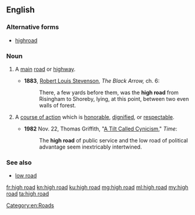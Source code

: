 {{also|highroad}}
==English==

===Alternative forms===
* [[highroad]]

===Noun===
{{en-noun}}

# {{lb|en|chiefly|British}} A [[main]] [[road]] or [[highway]].
#* '''1883''', [[w:Robert_Louis_Stevenson|Robert Louis Stevenson]], ''The Black Arrow,'' ch. 6:
#*: There, a few yards before them, was the '''high road''' from Risingham to Shoreby, lying, at this point, between two even walls of forest.
# {{lb|en|idiomatic}} A [[course of action]] which is [[honorable]], [[dignified]], or [[respectable]].
#* '''1982''' Nov. 22, Thomas Griffith, "[http://www.time.com/time/magazine/article/0,9171,955047,00.html A Tilt Called Cynicism]," ''Time'':
#*: The '''high road''' of public service and the low road of political advantage seem inextricably intertwined.

===See also===
* [[low road]]

[[Category:en:Roads]]

[[fr:high road]]
[[kn:high road]]
[[ku:high road]]
[[mg:high road]]
[[ml:high road]]
[[my:high road]]
[[ta:high road]]